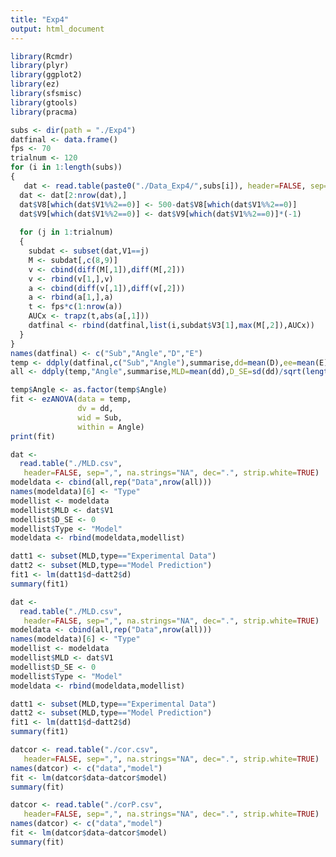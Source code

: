 ```yaml
---
title: "Exp4"
output: html_document
---
```

```r
library(Rcmdr)
library(plyr)
library(ggplot2)
library(ez)
library(sfsmisc)
library(gtools)
library(pracma)
```

```r
subs <- dir(path = "./Exp4")
datfinal <- data.frame()
fps <- 70
trialnum <- 120
for (i in 1:length(subs))
{
   dat <- read.table(paste0("./Data_Exp4/",subs[i]), header=FALSE, sep=";", na.strings="NA", dec=".", strip.white=TRUE)
  dat <- dat[2:nrow(dat),]
  dat$V8[which(dat$V1%%2==0)] <- 500-dat$V8[which(dat$V1%%2==0)]
  dat$V9[which(dat$V1%%2==0)] <- dat$V9[which(dat$V1%%2==0)]*(-1)
  
  for (j in 1:trialnum)
  {
    subdat <- subset(dat,V1==j)
    M <- subdat[,c(8,9)]
    v <- cbind(diff(M[,1]),diff(M[,2]))
    v <- rbind(v[1,],v)
    a <- cbind(diff(v[,1]),diff(v[,2]))
    a <- rbind(a[1,],a)
    t <- fps*c(1:nrow(a))
    AUCx <- trapz(t,abs(a[,1]))
    datfinal <- rbind(datfinal,list(i,subdat$V3[1],max(M[,2]),AUCx))
  }
}
names(datfinal) <- c("Sub","Angle","D","E")
temp <- ddply(datfinal,c("Sub","Angle"),summarise,dd=mean(D),ee=mean(E))
all <- ddply(temp,"Angle",summarise,MLD=mean(dd),D_SE=sd(dd)/sqrt(length(subs)),Energy=mean(ee),E_SE=sd(ee)/sqrt(length(subs)))
```

```r
temp$Angle <- as.factor(temp$Angle)
fit <- ezANOVA(data = temp,
               dv = dd,
               wid = Sub,
               within = Angle)
print(fit)
```

```r
dat <- 
  read.table("./MLD.csv",
   header=FALSE, sep=",", na.strings="NA", dec=".", strip.white=TRUE)
modeldata <- cbind(all,rep("Data",nrow(all)))
names(modeldata)[6] <- "Type"
modellist <- modeldata
modellist$MLD <- dat$V1
modellist$D_SE <- 0
modellist$Type <- "Model"
modeldata <- rbind(modeldata,modellist)

datt1 <- subset(MLD,type=="Experimental Data")
datt2 <- subset(MLD,type=="Model Prediction")
fit1 <- lm(datt1$d~datt2$d)
summary(fit1)
```

```r
dat <- 
  read.table("./MLD.csv",
   header=FALSE, sep=",", na.strings="NA", dec=".", strip.white=TRUE)
modeldata <- cbind(all,rep("Data",nrow(all)))
names(modeldata)[6] <- "Type"
modellist <- modeldata
modellist$MLD <- dat$V1
modellist$D_SE <- 0
modellist$Type <- "Model"
modeldata <- rbind(modeldata,modellist)

datt1 <- subset(MLD,type=="Experimental Data")
datt2 <- subset(MLD,type=="Model Prediction")
fit1 <- lm(datt1$d~datt2$d)
summary(fit1)
```

```r
datcor <- read.table("./cor.csv",
   header=FALSE, sep=",", na.strings="NA", dec=".", strip.white=TRUE)
names(datcor) <- c("data","model")
fit <- lm(datcor$data~datcor$model)
summary(fit)
```

```r
datcor <- read.table("./corP.csv",
   header=FALSE, sep=",", na.strings="NA", dec=".", strip.white=TRUE)
names(datcor) <- c("data","model")
fit <- lm(datcor$data~datcor$model)
summary(fit)
```